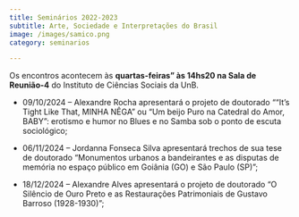 ```yaml
---
title: Seminários 2022-2023
subtitle: Arte, Sociedade e Interpretações do Brasil
image: /images/samico.png
category: seminarios

---
```


Os encontros acontecem às **quartas-feiras" às 14hs20 na Sala de Reunião-4** do Instituto de Ciências Sociais da UnB.
 
* 09/10/2024 --  Alexandre Rocha apresentará o projeto de doutorado "“It’s Tight Like That, MINHA NÊGA” ou “Um beijo Puro na Catedral do Amor, BABY”: erotismo e humor no Blues e no Samba sob o ponto de escuta sociológico;
		
* 06/11/2024 -- Jordanna Fonseca Silva apresentará trechos de sua tese de doutorado "Monumentos urbanos a bandeirantes e as disputas de memória no espaço público em Goiânia (GO) e São Paulo (SP)";

* 18/12/2024 --  Alexandre Alves apresentará o projeto de doutorado "O Silêncio de Ouro Preto e as Restaurações Patrimoniais de Gustavo Barroso (1928-1930)";
		

		
	